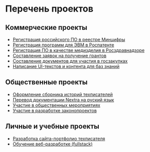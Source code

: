 
# Перечень проектов

## Коммерческие проекты

- [Регистрация российского ПО в реестре Минцифры](../portfolio/projects/registratsiya-rossiyskogo-po-v-reyestre-mintsifry.mdx)
- [Регистрация программ для ЭВМ в Роспатенте](../portfolio/projects/registratsiya-programm-dlya-evm-v-rospatente.mdx)
- [Регистрация ПО в качестве медизделия в Росздравнадзоре](../portfolio/projects/registratsiya-po-v-roszdravnadzore.mdx)
- [Составление заявок на получение грантов](../portfolio/projects/sostavleniye-zayavok-na-polucheniye-grantov.mdx)
- [Составление документов для участия в госзакупках](../portfolio/projects/sostavleniye-dokumentov-dlya-uchastiya-v-goszakupkakh.mdx)
- [Написание UI-текстов и контента для баз знаний](../portfolio/projects/napisaniye-ui-tekstov-i-kontenta-dlya-baz-znaniy.mdx)

## Общественные проекты

- [Оформление сборника историй техписателей](../portfolio/projects/oformleniye-sbornika-istoriy-tekhpisateley.mdx)
- [Перевод документации Nextra на руский язык](../portfolio/projects/perevod-dokumentatsii-nextra.mdx)
- [Участие в общественных мероприятиях](../portfolio/projects/uchastiye-v-obshchestvennykh-meropriyatiyakh.mdx)
- [Участие в разработке законопроектов](../portfolio/projects/uchastiye-v-razrabotke-zakonoproyektov.mdx)

## Личные и учебные проекты

- [Разработка сайта-портфолио техписателя](../portfolio/projects/razrabotka-saita-portfolio-tekhpisatelya.mdx)
- [Обучение веб-разработке (fullstack)](../portfolio/projects/obucheniye-veb-razrabotke.mdx)